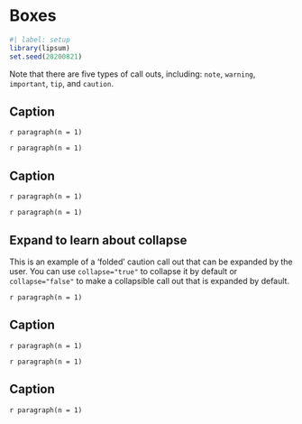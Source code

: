 # Boxes

```r
#| label: setup
library(lipsum)
set.seed(20200821)
```

:::{.callout-note}
Note that there are five types of call outs, including:
`note`, `warning`, `important`, `tip`, and `caution`.
:::

:::{.callout-note}
## Caption

`r paragraph(n = 1)`
:::

:::{.callout-tip}
`r paragraph(n = 1)`
:::

:::{.callout-tip}
## Caption

`r paragraph(n = 1)`
:::

:::{.callout-caution}
`r paragraph(n = 1)`
:::

:::{.callout-caution collapse="true"}
## Expand to learn about collapse

This is an example of a 'folded' caution call out that can be expanded by the user.
You can use `collapse="true"` to collapse it by default or `collapse="false"` to make a collapsible call out that is expanded by default.
:::

:::{.callout-important}
`r paragraph(n = 1)`
:::

:::{.callout-important}
## Caption

`r paragraph(n = 1)`
:::

:::{.callout-warning}
`r paragraph(n = 1)`
:::

:::{.callout-warning}
## Caption

`r paragraph(n = 1)`
:::
